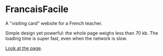 # FrancaisFacile

A "visiting card" website for a French teacher.

Simple design yet powerful: the whole page weighs less than 70 kb.
The loading time is super fast, even when the network is slow.

[Look at the page](./apps/mediation-familliale/index.html).
